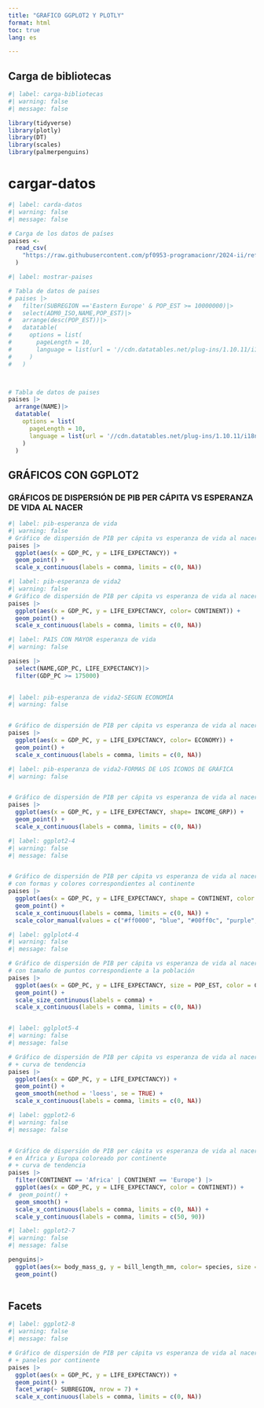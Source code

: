 ---
title: "GRAFICO GGPLOT2 Y PLOTLY"
format: html
toc: true
lang: es

---

## Carga de bibliotecas
```{r}
#| label: carga-bibliotecas
#| warning: false
#| message: false

library(tidyverse)
library(plotly)
library(DT)
library(scales)
library(palmerpenguins)
```

# cargar-datos
```{r}
#| label: carda-datos
#| warning: false
#| message: false

# Carga de los datos de países
paises <-
  read_csv(
    "https://raw.githubusercontent.com/pf0953-programacionr/2024-ii/refs/heads/main/datos/natural-earth/paises-join-esperanzavida.csv"
  )
```

```{r}
#| label: mostrar-paises

# Tabla de datos de paises
# paises |> 
#   filter(SUBREGION =='Eastern Europe' & POP_EST >= 10000000)|>
#   select(ADM0_ISO,NAME,POP_EST)|>
#   arrange(desc(POP_EST))|>
#   datatable(
#     options = list(
#       pageLength = 10,
#       language = list(url = '//cdn.datatables.net/plug-ins/1.10.11/i18n/Spanish.json')
#     )
#   )



# Tabla de datos de paises
paises |> 
  arrange(NAME)|>
  datatable(
    options = list(
      pageLength = 10,
      language = list(url = '//cdn.datatables.net/plug-ins/1.10.11/i18n/Spanish.json')
    )
  )
```

## GRÁFICOS CON GGPLOT2


### GRÁFICOS DE DISPERSIÓN DE PIB PER CÁPITA VS ESPERANZA DE VIDA AL NACER
```{r}
#| label: pib-esperanza de vida
#| warning: false
# Gráfico de dispersión de PIB per cápita vs esperanza de vida al nacer
paises |>
  ggplot(aes(x = GDP_PC, y = LIFE_EXPECTANCY)) +
  geom_point() +
  scale_x_continuous(labels = comma, limits = c(0, NA))
```

```{r}
#| label: pib-esperanza de vida2
#| warning: false
# Gráfico de dispersión de PIB per cápita vs esperanza de vida al nacer
paises |>
  ggplot(aes(x = GDP_PC, y = LIFE_EXPECTANCY, color= CONTINENT)) +
  geom_point() +
  scale_x_continuous(labels = comma, limits = c(0, NA))
```

```{r}
#| label: PAIS CON MAYOR esperanza de vida
#| warning: false

paises |>
  select(NAME,GDP_PC, LIFE_EXPECTANCY)|>
  filter(GDP_PC >= 175000)
   
```

```{r}
#| label: pib-esperanza de vida2-SEGUN ECONOMÍA
#| warning: false


# Gráfico de dispersión de PIB per cápita vs esperanza de vida al nacer
paises |>
  ggplot(aes(x = GDP_PC, y = LIFE_EXPECTANCY, color= ECONOMY)) +
  geom_point() +
  scale_x_continuous(labels = comma, limits = c(0, NA))
```

```{r}
#| label: pib-esperanza de vida2-FORMAS DE LOS ICONOS DE GRÁFICA
#| warning: false


# Gráfico de dispersión de PIB per cápita vs esperanza de vida al nacer
paises |>
  ggplot(aes(x = GDP_PC, y = LIFE_EXPECTANCY, shape= INCOME_GRP)) +
  geom_point() +
  scale_x_continuous(labels = comma, limits = c(0, NA))
```

```{r}
#| label: ggplot2-4
#| warning: false
#| message: false


# Gráfico de dispersión de PIB per cápita vs esperanza de vida al nacer
# con formas y colores correspondientes al continente
paises |>
  ggplot(aes(x = GDP_PC, y = LIFE_EXPECTANCY, shape = CONTINENT, color = CONTINENT)) +
  geom_point() +
  scale_x_continuous(labels = comma, limits = c(0, NA)) +
  scale_color_manual(values = c("#ff0000", "blue", "#00ff0c", "purple", "#ffb00a", "brown", "pink", "yellow"))
```



```{r}
#| label: gglplot4-4
#| warning: false
#| message: false

# Gráfico de dispersión de PIB per cápita vs esperanza de vida al nacer
# con tamaño de puntos correspondiente a la población
paises |>
  ggplot(aes(x = GDP_PC, y = LIFE_EXPECTANCY, size = POP_EST, color = CONTINENT)) +
  geom_point() +
  scale_size_continuous(labels = comma) +
  scale_x_continuous(labels = comma, limits = c(0, NA))



```
```{r}
#| label: gglplot5-4
#| warning: false
#| message: false

# Gráfico de dispersión de PIB per cápita vs esperanza de vida al nacer
# + curva de tendencia
paises |>
  ggplot(aes(x = GDP_PC, y = LIFE_EXPECTANCY)) +
  geom_point() +
  geom_smooth(method = 'loess', se = TRUE) +
  scale_x_continuous(labels = comma, limits = c(0, NA))

```

```{r}
#| label: ggplot2-6
#| warning: false
#| message: false


# Gráfico de dispersión de PIB per cápita vs esperanza de vida al nacer
# en África y Europa coloreado por continente
# + curva de tendencia
paises |>
  filter(CONTINENT == 'Africa' | CONTINENT == 'Europe') |>
  ggplot(aes(x = GDP_PC, y = LIFE_EXPECTANCY, color = CONTINENT)) +
#  geom_point() +
  geom_smooth() +
  scale_x_continuous(labels = comma, limits = c(0, NA)) +
  scale_y_continuous(labels = comma, limits = c(50, 90))
```


```{r}
#| label: ggplot2-7
#| warning: false
#| message: false

penguins|>
  ggplot(aes(x= body_mass_g, y = bill_length_mm, color= species, size = flipper_length_mm)) +
  geom_point()
  
```


## Facets
```{r}
#| label: ggplot2-8
#| warning: false
#| message: false

# Gráfico de dispersión de PIB per cápita vs esperanza de vida al nacer
# + paneles por continente
paises |>
  ggplot(aes(x = GDP_PC, y = LIFE_EXPECTANCY)) +
  geom_point() +
  facet_wrap(~ SUBREGION, nrow = 7) +
  scale_x_continuous(labels = comma, limits = c(0, NA))
```

